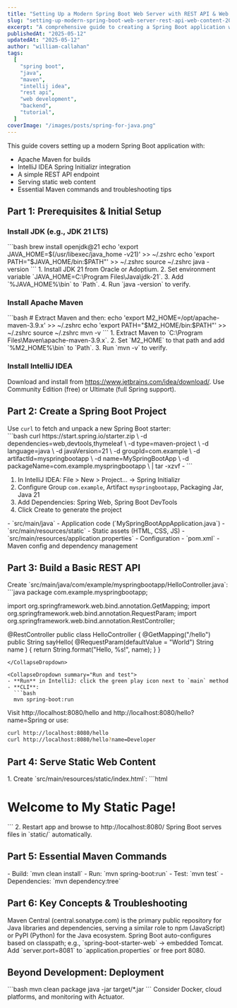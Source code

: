 ```yaml
---
title: "Setting Up a Modern Spring Boot Web Server with REST API & Web Content (2025 Guide)"
slug: "setting-up-modern-spring-boot-web-server-rest-api-web-content-2025-guide"
excerpt: "A comprehensive guide to creating a Spring Boot application with RESTful APIs and static web content using Maven and IntelliJ IDEA's latest features in modern Java."
publishedAt: "2025-05-12"
updatedAt: "2025-05-12"
author: "william-callahan"
tags:
  [
    "spring boot",
    "java",
    "maven",
    "intellij idea",
    "rest api",
    "web development",
    "backend",
    "tutorial",
  ]
coverImage: "/images/posts/spring-for-java.png"
---
```



<BackgroundInfo title="Overview">
This guide covers setting up a modern Spring Boot application with:

- Apache Maven for builds
- IntelliJ IDEA Spring Initializr integration
- A simple REST API endpoint
- Serving static web content
- Essential Maven commands and troubleshooting tips
</BackgroundInfo>

## Part 1: Prerequisites & Initial Setup

### Install JDK (e.g., JDK 21 LTS)
<ShellParentTabs>
  <ShellTab label="macOS (zsh)" isDefault={true}>
    ```bash
    brew install openjdk@21
    echo 'export JAVA_HOME=$(/usr/libexec/java_home -v21)' >> ~/.zshrc
    echo 'export PATH="$JAVA_HOME/bin:$PATH"'     >> ~/.zshrc
    source ~/.zshrc
    java -version
    ```
  </ShellTab>
  <ShellTab label="Windows">
    1. Install JDK 21 from Oracle or Adoptium.
    2. Set environment variable `JAVA_HOME=C:\Program Files\Java\jdk-21`.
    3. Add `%JAVA_HOME%\bin` to `Path`.
    4. Run `java -version` to verify.
  </ShellTab>
</ShellParentTabs>

### Install Apache Maven
<ShellParentTabs>
  <ShellTab label="macOS (zsh)" isDefault={true}>
    ```bash
    # Extract Maven and then:
    echo 'export M2_HOME=/opt/apache-maven-3.9.x' >> ~/.zshrc
    echo 'export PATH="$M2_HOME/bin:$PATH"'   >> ~/.zshrc
    source ~/.zshrc
    mvn -v
    ```
  </ShellTab>
  <ShellTab label="Windows">
    1. Extract Maven to `C:\Program Files\Maven\apache-maven-3.9.x`.
    2. Set `M2_HOME` to that path and add `%M2_HOME%\bin` to `Path`.
    3. Run `mvn -v` to verify.
  </ShellTab>
</ShellParentTabs>

### Install IntelliJ IDEA
Download and install from https://www.jetbrains.com/idea/download/.
Use Community Edition (free) or Ultimate (full Spring support).

## Part 2: Create a Spring Boot Project

<ShellParentTabs>
  <ShellTab label="Maven + start.spring.io" isDefault={true}>
    <CollapseDropdown summary="Generate project via CLI (start.spring.io)">
      <div>Use <code>curl</code> to fetch and unpack a new Spring Boot starter:</div>
      ```bash
      curl https://start.spring.io/starter.zip \
        -d dependencies=web,devtools,thymeleaf \
        -d type=maven-project \
        -d language=java \
        -d javaVersion=21 \
        -d groupId=com.example \
        -d artifactId=myspringbootapp \
        -d name=MySpringBootApp \
        -d packageName=com.example.myspringbootapp \
        | tar -xzvf -
      ```
    </CollapseDropdown>
  </ShellTab>
  <ShellTab label="IntelliJ IDEA">
    <CollapseDropdown summary="Using Spring Initializr in IntelliJ IDEA">
      <ol>
        <li>In IntelliJ IDEA: File > New > Project… &rarr; Spring Initializr</li>
        <li>Configure Group <code>com.example</code>, Artifact <code>myspringbootapp</code>, Packaging Jar, Java 21</li>
        <li>Add Dependencies: Spring Web, Spring Boot DevTools</li>
        <li>Click Create to generate the project</li>
      </ol>
    </CollapseDropdown>
  </ShellTab>
</ShellParentTabs>

<CollapseDropdown summary="Project structure">
- `src/main/java` - Application code (`MySpringBootAppApplication.java`)
- `src/main/resources/static` - Static assets (HTML, CSS, JS)
- `src/main/resources/application.properties` - Configuration
- `pom.xml` - Maven config and dependency management
</CollapseDropdown>

## Part 3: Build a Basic REST API

<CollapseDropdown summary="HelloController.java">
Create `src/main/java/com/example/myspringbootapp/HelloController.java`:
```java
package com.example.myspringbootapp;

import org.springframework.web.bind.annotation.GetMapping;
import org.springframework.web.bind.annotation.RequestParam;
import org.springframework.web.bind.annotation.RestController;

@RestController
public class HelloController {
    @GetMapping("/hello")
    public String sayHello(
      @RequestParam(defaultValue = "World") String name
    ) {
        return String.format("Hello, %s!", name);
    }
}
```
</CollapseDropdown>

<CollapseDropdown summary="Run and test">
- **Run** in IntelliJ: click the green play icon next to `main` method
- **CLI**:
  ```bash
  mvn spring-boot:run
  ```
Visit http://localhost:8080/hello and http://localhost:8080/hello?name=Spring or use:
```bash
curl http://localhost:8080/hello
curl http://localhost:8080/hello?name=Developer
```
</CollapseDropdown>

## Part 4: Serve Static Web Content

<CollapseDropdown summary="Static index.html">
1. Create `src/main/resources/static/index.html`:
   ```html
   <!DOCTYPE html>
   <html lang="en">
   <head><meta charset="UTF-8"><title>Static Page</title></head>
   <body>
     <h1>Welcome to My Static Page!</h1>
   </body>
   </html>
   ```
2. Restart app and browse to http://localhost:8080/
Spring Boot serves files in `static/` automatically.
</CollapseDropdown>

## Part 5: Essential Maven Commands

<CollapseDropdown summary="Maven commands">
- Build: `mvn clean install`
- Run:   `mvn spring-boot:run`
- Test:  `mvn test`
- Dependencies: `mvn dependency:tree`
</CollapseDropdown>

## Part 6: Key Concepts & Troubleshooting

<CollapseDropdown summary="Maven Central repository">
Maven Central (<ExternalLink href="https://central.sonatype.com/">central.sonatype.com</ExternalLink>) is the primary public repository for Java libraries and dependencies, serving a similar role to npm (JavaScript) or PyPI (Python) for the Java ecosystem.
</CollapseDropdown>

<CollapseDropdown summary="Auto-configuration">
Spring Boot auto-configures based on classpath; e.g., `spring-boot-starter-web` → embedded Tomcat.
</CollapseDropdown>

<CollapseDropdown summary="Port conflict">
Add `server.port=8081` to `application.properties` or free port 8080.
</CollapseDropdown>

## Beyond Development: Deployment

<CollapseDropdown summary="Package for production">
```bash
mvn clean package
java -jar target/*.jar
```
Consider Docker, cloud platforms, and monitoring with Actuator.
</CollapseDropdown>

